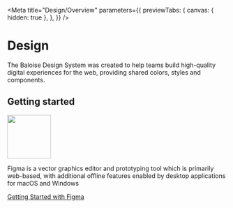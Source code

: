 
<Meta
  title="Design/Overview"
  parameters={{
    previewTabs: {
      canvas: { hidden: true },
    },
  }}
/>

# Design

The Baloise Design System was created to help teams build high-quality digital experiences for the web, providing shared colors, styles and components.

## Getting started

<img src="https://cdn2.downdetector.com/static/uploads/logo/figma2.png" width="100px" />

Figma is a vector graphics editor and prototyping tool which is primarily web-based, with additional offline features enabled by desktop applications for macOS and Windows

<bal-app>
  <a class="button is-primary" style={{ width: 'auto' }} href="?path=/docs/design-figma-getting-started--page">
    Getting Started with Figma
  </a>
</bal-app>
